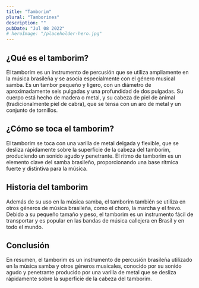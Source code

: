 ```yaml
---
title: "Tamborim"
plural: "Tamborines"
description: ""
pubDate: "Jul 08 2022"
# heroImage: "/placeholder-hero.jpg"
---
```


## ¿Qué es el tamborim?

El tamborim es un instrumento de percusión que se utiliza ampliamente en la música brasileña y se asocia especialmente con el género musical samba. Es un tambor pequeño y ligero, con un diámetro de aproximadamente seis pulgadas y una profundidad de dos pulgadas. Su cuerpo está hecho de madera o metal, y su cabeza de piel de animal (tradicionalmente piel de cabra), que se tensa con un aro de metal y un conjunto de tornillos.

## ¿Cómo se toca el tamborim?

El tamborim se toca con una varilla de metal delgada y flexible, que se desliza rápidamente sobre la superficie de la cabeza del tamborim, produciendo un sonido agudo y penetrante. El ritmo de tamborim es un elemento clave del samba brasileño, proporcionando una base rítmica fuerte y distintiva para la música.

## Historia del tamborim

Además de su uso en la música samba, el tamborim también se utiliza en otros géneros de música brasileña, como el choro, la marcha y el frevo. Debido a su pequeño tamaño y peso, el tamborim es un instrumento fácil de transportar y es popular en las bandas de música callejera en Brasil y en todo el mundo.

## Conclusión

En resumen, el tamborim es un instrumento de percusión brasileña utilizado en la música samba y otros géneros musicales, conocido por su sonido agudo y penetrante producido por una varilla de metal que se desliza rápidamente sobre la superficie de la cabeza del tamborim.